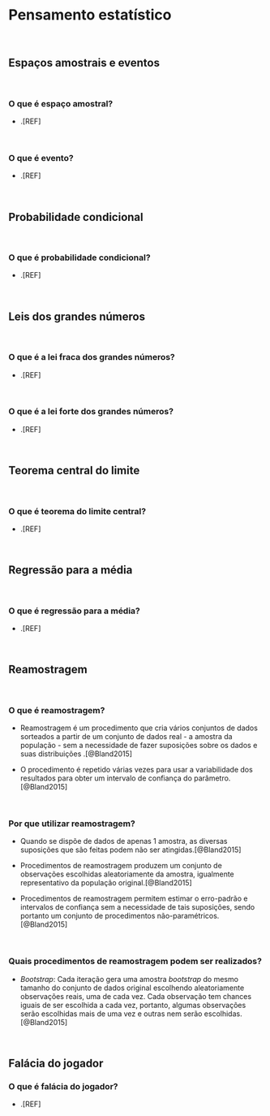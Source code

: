 # **Pensamento estatístico** {#pensamento-estatistico}

<br>

## Espaços amostrais e eventos {#espacos-eventos}

<br>

### O que é espaço amostral?

- .[REF]

<br>

### O que é evento?

- .[REF]

<br>

## Probabilidade condicional {#probabilidade-ciondicional}

<br>

### O que é probabilidade condicional?

- .[REF]

<br>

## Leis dos grandes números {#lei-grandes-numeros}

<br>

### O que é a lei fraca dos grandes números?

- .[REF]

<br>

### O que é a lei forte dos grandes números?

- .[REF]

<br>

## Teorema central do limite {#teorema-central-limite}

<br>

### O que é  teorema do limite central?

- .[REF]

<br>

## Regressão para a média {#regressao-media}

<br>

### O que é regressão para a média?

- .[REF]

<br>

## Reamostragem {#reamostragem}

<br>

### O que é reamostragem?

-   Reamostragem é um procedimento que cria vários conjuntos de dados sorteados a partir de um conjunto de dados real - a amostra da população - sem a necessidade de fazer suposições sobre os dados e suas distribuições .[@Bland2015]

- O procedimento é repetido várias vezes para usar a variabilidade dos resultados para obter um intervalo de confiança do parâmetro.[@Bland2015]

<br>

### Por que utilizar reamostragem?

-   Quando se dispõe de dados de apenas 1 amostra, as diversas suposições que são feitas podem não ser atingidas.[@Bland2015]

- Procedimentos de reamostragem produzem um conjunto de observações escolhidas aleatoriamente da amostra, igualmente representativo da população original.[@Bland2015]

-   Procedimentos de reamostragem permitem estimar o erro-padrão e intervalos de confiança sem a necessidade de tais suposições, sendo portanto um conjunto de procedimentos não-paramétricos.[@Bland2015]

<br>

### Quais procedimentos de reamostragem podem ser realizados?

-  *Bootstrap*:  Cada iteração gera uma amostra *bootstrap* do mesmo tamanho do conjunto de dados original escolhendo aleatoriamente observações reais, uma de cada vez. Cada observação tem chances iguais de ser escolhida a cada vez, portanto, algumas observações serão escolhidas mais de uma vez e outras nem serão escolhidas.[@Bland2015]

<br>

## Falácia do jogador {#jogador}

### O que é falácia do jogador?

- .[REF]

<br>
